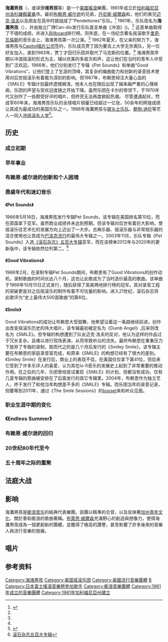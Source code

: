 {{Expand English|The Beach Boys}}
{{dablink|此條目記述的是美國樂團。關於日本電視劇，見[[海灘男孩_(電視劇)|-{zh-cn:海滩男孩; zh-tw:海灘男孩; zh-hk:沙灘小子}- (電視劇)]]。}}
{{Infobox musical artist
| name                = [[File:Bblogo+1.png|270px]]
| image               = The Beach Boys TV.jpg
| caption             = 1964年，海灘男孩<br />从左至右依次为[[丹尼斯·威爾森|丹尼斯·威爾森]]、[[迈克·洛夫|迈克·洛夫]]、[[布赖恩·威尔逊|布赖恩·威尔逊]]、[[卡尔·威尔逊|卡尔·威尔逊]]、[[阿尔·贾丁|阿尔·贾丁]]
| image_size            = 250px
| landscape           = yes
| associated_acts     = {{tsl|en|The Honeys||The Honeys}}
| background          = group_or_band
| origin              = [[美國|美國]][[加利福尼亞州|加利福尼亞州]][[霍桑_(加利福尼亚州)|霍桑]]
| genre               = [[摇滚乐|摇滚]]、[[Pop_(音乐类型)|Pop]]、[[冲浪摇滚|冲浪摇滚]]、[[迷幻搖滾|迷幻搖滾]]
| years_active        = 1961-现在
| label               = [[Capitol唱片|Capitol]]、[[Brother唱片|Brother]]、[[Reprise唱片|Reprise]]、[[Caribou唱片|Caribou]]、[[CBS唱片|CBS]]
| website             = {{URL|thebeachboys.com}} 
| current_members     = {{ubl|[[布赖恩·威尔逊|布赖恩·威尔逊]]|[[迈克·洛夫|迈克·洛夫]]|[[阿尔·贾丁|阿尔·贾丁]]|[[布鲁斯·约翰斯顿|布鲁斯·约翰斯顿]]}}[[戴维·马克斯|戴维·马克斯]]
| past_members        = {{ubl|[[卡尔·威尔逊|卡尔·威尔逊]]||[[丹尼斯·威爾森|丹尼斯·威爾森]]||{{tsl|en|Ricky Fataar||Ricky Fataar}}|[[布隆迪·查普林|布隆迪·查普林]]}} [[格伦·坎贝尔|格伦·坎贝尔]]}}

'''海灘男孩'''（{{lang-en|The Beach Boys}}，或译'''沙滩男孩'''等）是一个[[美國|美國]][[搖滾|搖滾]]樂團，1961年成立於[[加利福尼亞州|加利福尼亞州]][[洛杉磯縣_(加利福尼亞州)|洛杉磯縣]][[霍桑_(加利福尼亚州)|霍桑]]市。最初[[布赖恩·威尔逊|布赖恩·威尔逊]]的兄弟，[[丹尼斯·威爾森|丹尼斯·威爾森]]和{{link-en|卡尔·威尔逊|Carl Wilson}}，他们的表兄[[迈克·洛夫|迈克·洛夫]]以及朋友{{link-en|阿尔·贾丁|Al Jardine}}在高中时就组成了“Pendeltones”乐队。<ref name=Google>{{cite web|title=海滩男孩(The Beach Boys)|url=http://www.google.cn/music/artist?id=A3e5f2c24c071e384|publisher=Google 音乐|deadurl=yes|archiveurl=https://web.archive.org/web/20120501091304/http://www.google.cn/music/artist?id=A3e5f2c24c071e384|archivedate=2012-05-01}}</ref>
1961年，乐队改名为'''海灘男孩'''（{{lang-en|'''The Beach Boys'''}}），并由独立厂牌Can-dix发行乐队首支单曲《冲浪》({{lang-en|Surfin’}})。<ref name=Google /> 
这首单曲取得了不错的成绩，并进入[[看板|Billboard]]排行榜。同年底，在一场纪念著名摇滚歌手[[里奇·瓦倫斯|里奇·瓦倫斯]]的音乐会上，海滩男孩第一次公演。<ref name=Google /> 
1962年夏天，在父亲{{link-en|默里·威尔逊|Murry Wilson}}的努力下，海滩男孩与[[Capitol唱片|Capitol唱片公司]]签约，乐队成员贾丁因为要去上大学无奈离队，另一位好友{{link-en|戴维·马克斯|David Marks}}加入，直到1963年，贾丁才回归乐团并取代了马克斯的位置。<ref name=Google />  海滩男孩早期以冲浪摇滚的形式为主，辅以优美的多层次和声，这让他们在当时的青年人中受到广泛欢迎。1966年，他们分别发行了专辑《Pet Sounds》和单曲“Good Vibrations”，让他们登上了生涯的顶峰，其复杂的编曲能力和创新的录音技术使用对后世摇滚乐有着极为深刻的影响。但1967年，布赖恩倾注大量心血的《SMiLE》专辑计划最终遗憾搁浅，他本人也在随后出现了越来越严重的心理疾病，乐团的声望与受欢迎度随之开始下降。虽然乐团在卡尔的带领下，于1970年代又创作了一些颇受好评的唱片，但终究无法再度掀起热潮。
尽管遭遇起伏，然成军60年来，海滩男孩乐队的全球唱片销量已经超过一亿张，50余年的辉煌成绩让其成为最成功的美国乐队之一。1988年海灘男孩与[[披头士乐队|披头士乐队]]、[[鲍勃·迪伦|鲍勃·迪伦]]等艺人一同入选[[摇滚名人堂|摇滚名人堂]]<ref>{{cite web| url =http://www.rockhall.com/inductee/the-beach-boys| title =海灘男孩| publisher =搖滾名人堂| 4 =| access-date =2012-05-01| archive-url =https://web.archive.org/web/20080130053655/http://www.rockhall.com/inductee/the-beach-boys| archive-date =2008-01-30| dead-url =yes}}</ref>。

== 历史 ==
=== 成立初期 ===
=== 早年事业 ===

=== 布赖恩·威尔逊的创新和个人困境 ===
=== 鼎盛年代和迷幻音乐 ===
==== 《Pet Sounds》 ====
1966年5月16日，海滩男孩发行专辑Pet Sounds，该专辑在美国排名第10位，而在英国拿下亚军。虽然商业成绩并未达到预期，但该专辑对后世有着巨大影响，使摇滚乐往艺术化的发展方向上迈出了一大步。古典乐器、摇滚乐器与非常规乐器的混合使用也让其成为[[巴洛克流行|巴洛克流行]]的最伟大专辑之一。2003年11月，乐队专辑《Pet Sounds》入选[[滚石杂志五百大专辑|《滚石杂志》五百大专辑]]亚军，而在该榜单2012年与2020年的更新版中，该专辑依然位列第二。<ref>[[滚石杂志五百大专辑|滚石杂志五百大专辑]]</ref>

==== 《Good Vibrations》 ====
1966年2月，在录制专辑Pet Sounds期间，布赖恩有了Good Vibrations的创作动机。录制歌曲的时间长达八个月，这也让此歌成为了当时造价最高的歌曲。该单曲于1966年10月10日正式发行，随后获得了英美两地排行榜的冠军。其对录音工程的突破更是对之后摇滚乐的制作有着不可估量的影响。进入21世纪，滚石杂志将此歌评为“史上最伟大500首歌曲”的第6位。

==== 《Smile》 ====
Good Vibrations的成功让布赖恩大受鼓舞，他希望沿着这一条路继续前进，创作出改变摇滚乐历史的伟大唱片。该专辑最初被定名为《Dumb Angel》,后来则改名为《SMiLE》。但专辑的构想遭到了队友迈克·洛夫的反对，他认为这样的作品过于冗长复杂，且难以进行现场表演，从而导致听众的流失。最终布赖恩在重重压力下放弃了专辑的录制，取而代之的是几个月后发行的《Smiley Smile》，该专辑主要在布赖恩的家庭录音室完成，和原来《SMiLE》的构想已经有了很大的差别。《Smiley Smile》在发行后，商业上的表现不佳，在美国仅仅拿下第41位，但后来它受到了许多乐评人的喜爱，认为其在lo-fi音乐的发展史上起到了非常重要的推动作用。在之后的几年，乐团曾经尝试重启《SMiLE》的计划，但都没有成功，仅有几首专辑的原曲被安排在了后面发行的其它专辑里。2004年，布赖恩作为独立艺人，终于发行了和他当年构想差不多的《SMiLE》专辑。而乐团当年的录音记录，则要等到2011年，通过《The Smile Sessions》的[[boxset|boxset]]来和听众见面。

=== 职业生涯中期的变化 ===
=== 《Endless Summer》 ===
=== 布赖恩·威尔逊的回归 ===
=== 20世纪80年代至今 ===
=== 五十周年之际的重聚 ===
== 法庭大战 ==
== 影响 ==
海灘男孩是[[衝浪音乐|衝浪音乐]]的經典代表樂團。該團以精準的合音，以及反映著[[加州|加州]][[青年文化|青年文化]]、關於車和衝浪的歌曲著稱。[[布萊恩·威爾森|布萊恩·威爾森]]充滿野心的創造與想像力，使得海灘男孩成為一個更創新的團體，並獲得了極高的讚譽，甚至影響了許多後來的音樂人與流行音樂的發展。

== 唱片 ==
{{columns-list|2|
*{{tsl|en|Surfin' Safari||Surfin' Safari}} (1962)
*{{tsl|en|Surfin' USA||Surfin' USA}} (1963)
*{{tsl|en|Surfer Girl||Surfer Girl}} (1963)
*{{tsl|en|Little Deuce Coupe||Little Deuce Coupe}} (1963)
*{{tsl|en|Shut Down Volume 2||Shut Down Volume 2}} (1964)
*{{tsl|en|All Summer Long (album)||All Summer Long}} (1964)
*{{tsl|en|The Beach Boys' Christmas Album||The Beach Boys' Christmas Album}} (1964)
*{{tsl|en|Today! (The Beach Boys album)||Today!}} (1965)
*{{tsl|en|Summer Days (And Summer Nights!!)||Summer Days (And Summer Nights!!)}} (1965)
*{{tsl|en|Beach Boys' Party!||Beach Boys' Party!}} (1965)
*[[宠物之声|Pet Sounds]] (1966)
*{{tsl|en|Smiley Smile||Smiley Smile}} (1967)
*{{tsl|en|Wild Honey (album)||Wild Honey}} (1967)
*{{tsl|en|Friends (The Beach Boys album)||Friends}} (1968)
*{{tsl|en|20/20 (The Beach Boys album)||20/20}} (1969)
*{{tsl|en|Sunflower (album)||Sunflower}} (1970)
*{{tsl|en|Surf's Up (album)||Surf's Up}} (1971)
*{{tsl|en|Carl and the Passions – "So Tough"||Carl and the Passions – "So Tough"}} (1972)
*{{tsl|en|Holland (album)||Holland}} (1973)
*{{tsl|en|15 Big Ones||15 Big Ones}} (1976)
*{{tsl|en|The Beach Boys Love You||Love You}} (1977)
*{{tsl|en|M.I.U. Album||M.I.U. Album}} (1978)
*{{tsl|en|L.A. (Light Album)||L.A. (Light Album)}} (1979)
*{{tsl|en|Keepin' the Summer Alive||Keepin' the Summer Alive}} (1980)
*{{tsl|en|The Beach Boys (album)||The Beach Boys}} (1985)
*{{tsl|en|Still Cruisin'||Still Cruisin'}} (1989)
*{{tsl|en|Summer in Paradise||Summer in Paradise}} (1992)
*{{tsl|en|Stars and Stripes Vol. 1||Stars and Stripes Vol. 1}} (1996)
*[[That's_Why_God_Made_the_Radio|That's Why God Made the Radio]] (2012)<ref>http://www.amazon.com/New-Release-2012-Beach-Boys/dp/B007U1FEJE/ref=sr_1_1?s=music&ie=UTF8&qid=1334587366&sr=1-1</ref>
}}

== 参考资料 ==
{{Commonscat|The Beach Boys}}
<references/>

{{摇滚名人堂1988届入选者}}

{{Authority control}}
{{DEFAULTSORT:Beach boys}}
[[Category:海滩男孩|Category:海滩男孩]]
[[Category:美国摇滚乐团|Category:美国摇滚乐团]]
[[Category:美國流行音樂團體|Category:美國流行音樂團體]]
[[Category:摇滚名人堂入选者|B]]
[[Category:日本富士搖滾音樂祭參加歌手|Category:日本富士搖滾音樂祭參加歌手]]
[[Category:衝浪音樂團體|Category:衝浪音樂團體]]
[[Category:1961年成立的音樂團體|Category:1961年成立的音樂團體]]
[[Category:1961年加利福尼亞州建立|Category:1961年加利福尼亞州建立]]